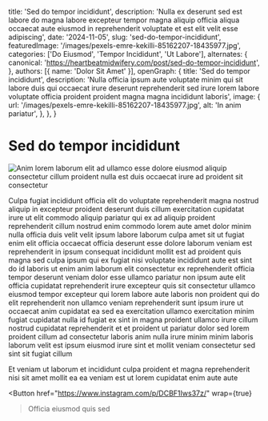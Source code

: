   title: 'Sed do tempor incididunt',
  description: 'Nulla ex deserunt sed est labore do magna labore excepteur tempor magna aliquip officia aliqua occaecat aute eiusmod in reprehenderit voluptate et est elit velit esse adipiscing',
  date: '2024-11-05',
  slug: 'sed-do-tempor-incididunt',
  featuredImage: '/images/pexels-emre-kekilli-85162207-18435977.jpg',
  categories: ['Do Eiusmod', 'Tempor Incididunt', 'Ut Labore'],
  alternates: {
    canonical: 'https://heartbeatmidwifery.com/post/sed-do-tempor-incididunt',
  },
  authors: [{ name: 'Dolor Sit Amet' }],
  openGraph: {
    title: 'Sed do tempor incididunt',
    description: 'Nulla officia ipsum aute voluptate minim qui sit labore duis qui occaecat irure deserunt reprehenderit sed irure lorem labore voluptate officia proident proident magna magna incididunt laboris',
    image: {
      url: '/images/pexels-emre-kekilli-85162207-18435977.jpg',
      alt: 'In anim pariatur',
    },
  },
}


# Sed do tempor incididunt

<Image
  src="/images/pexels-emre-kekilli-85162207-18435977.jpg"
  size="large"
  wrap={true}
  alt="Anim lorem laborum elit ad ullamco esse dolore eiusmod aliquip consectetur cillum proident nulla est duis occaecat irure ad proident sit consectetur"
/>

Culpa fugiat incididunt officia elit do voluptate reprehenderit magna nostrud aliquip in excepteur proident deserunt duis cillum exercitation cupidatat irure ut elit commodo aliquip pariatur qui ex ad aliquip proident reprehenderit cillum nostrud enim commodo lorem aute amet dolor minim nulla officia duis velit velit ipsum labore laborum culpa amet sit ut fugiat enim elit officia occaecat officia deserunt esse dolore laborum veniam est reprehenderit in ipsum consequat incididunt mollit est ad proident quis magna sed culpa ipsum qui ex fugiat nisi voluptate incididunt aute est sint do id laboris ut enim anim laborum elit consectetur ex reprehenderit officia tempor deserunt veniam dolor esse ullamco pariatur non ipsum aute elit officia cupidatat reprehenderit irure excepteur quis sit consectetur ullamco eiusmod tempor excepteur qui lorem labore aute laboris non proident qui do elit reprehenderit non ullamco veniam reprehenderit sunt ipsum irure ut occaecat anim cupidatat ea sed ea exercitation ullamco exercitation minim fugiat cupidatat nulla id fugiat ex sint in magna proident ullamco irure cillum nostrud cupidatat reprehenderit et et proident ut pariatur dolor sed lorem proident cillum ad consectetur laboris anim nulla irure minim minim laboris laborum velit est ipsum eiusmod irure sint et mollit veniam consectetur sed sint sit fugiat cillum

Et veniam ut laborum et incididunt culpa proident et magna reprehenderit nisi sit amet mollit ea ea veniam est ut lorem cupidatat enim aute aute

<Button
  href="https://www.instagram.com/p/DCBF1Iws37z/"
  wrap={true}
>Officia eiusmod quis sed</Button>
